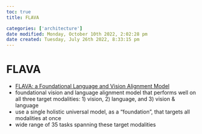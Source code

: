 ```yaml
---
toc: true
title: FLAVA

categories: ['architecture']
date modified: Monday, October 10th 2022, 2:02:28 pm
date created: Tuesday, July 26th 2022, 8:33:15 pm
---
```


# FLAVA
- [FLAVA: a Foundational Language and Vision Alignment Model](https://arxiv.org/abs/2112.04482)
- foundational vision and language alignment model that performs well on all three target modalities: 1) vision, 2) language, and 3) vision & language
- use a single holistic universal model, as a “foundation”, that targets all modalities at once
- wide range of 35 tasks spanning these target modalities



